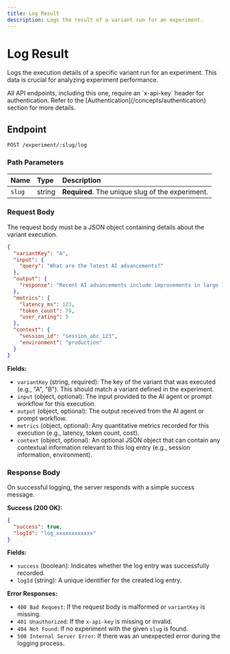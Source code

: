 ```yaml
---
title: Log Result
description: Logs the result of a variant run for an experiment.
---
```


# Log Result

Logs the execution details of a specific variant run for an experiment. This data is crucial for analyzing experiment performance.

<Note>
  All API endpoints, including this one, require an `x-api-key` header for authentication.
  Refer to the [Authentication](/concepts/authentication) section for more details.
</Note>

## Endpoint

`POST /experiment/:slug/log`

### Path Parameters

| Name   | Type   | Description                                 |
| :----- | :----- | :------------------------------------------ |
| `slug` | string | **Required**. The unique slug of the experiment. |

### Request Body

The request body must be a JSON object containing details about the variant execution.

```json
{
  "variantKey": "A",
  "input": {
    "query": "What are the latest AI advancements?"
  },
  "output": {
    "response": "Recent AI advancements include improvements in large language models and generative AI."
  },
  "metrics": {
    "latency_ms": 123,
    "token_count": 78,
    "user_rating": 5
  },
  "context": {
    "session_id": "session_abc_123",
    "environment": "production"
  }
}
```

**Fields:**

*   `variantKey` (string, required): The key of the variant that was executed (e.g., "A", "B"). This should match a variant defined in the experiment.
*   `input` (object, optional): The input provided to the AI agent or prompt workflow for this execution.
*   `output` (object, optional): The output received from the AI agent or prompt workflow.
*   `metrics` (object, optional): Any quantitative metrics recorded for this execution (e.g., latency, token count, cost).
*   `context` (object, optional): An optional JSON object that can contain any contextual information relevant to this log entry (e.g., session information, environment).

### Response Body

On successful logging, the server responds with a simple success message.

**Success (200 OK):**

```json
{
  "success": true,
  "logId": "log_xxxxxxxxxxxx"
}
```

**Fields:**

*   `success` (boolean): Indicates whether the log entry was successfully recorded.
*   `logId` (string): A unique identifier for the created log entry.

**Error Responses:**

*   `400 Bad Request`: If the request body is malformed or `variantKey` is missing.
*   `401 Unauthorized`: If the `x-api-key` is missing or invalid.
*   `404 Not Found`: If no experiment with the given `slug` is found.
*   `500 Internal Server Error`: If there was an unexpected error during the logging process.
